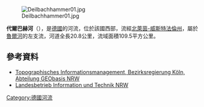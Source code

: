{{Coord|51|23|25.81|N|7|4|31.01|E|display=title}}

[[Image:Deilbachhammer01.jpg|right]]

'''代爾巴赫河'''（{{lang-de|Deilbach}}），是[[德國|德國]]的河流，位於該國西部，流經[[北萊茵-威斯特法倫州|北萊茵-威斯特法倫州]]，屬於[[魯爾河|魯爾河]]的左支流，河道全長20.8公里，流域面積109.5平方公里。

==參考資料==
* [http://www.tim-online.nrw.de/tim-online/nutzung/index.html Topographisches Informationsmanagement, Bezirksregierung Köln, Abteilung GEObasis NRW]{{WebCite|url=https://www.webcitation.org/66qD6yoDr?url=http://www.tim-online.nrw.de/tim-online/nutzung/index.html |date=20120411091906 |dateformat=iso }}
* [http://www.elwasims.nrw.de/cgi-bin/WebObjects.exe/ElwasWO.woa/2/wo/IwAn3KuOSRMPhbB3yaVoGM/12.7.3.1.1.0.17.0.7 Landesbetrieb Information und Technik NRW]{{Dead link}}

{{Germany-geo-stub}}
[[Category:德國河流|Category:德國河流]]
